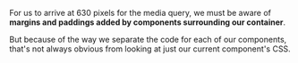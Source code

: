 
<Meta title="Challenges of responsive design/Separation of concerns" />

For us to arrive at 630 pixels for the media query, we must be aware of **margins and paddings added by components surrounding our container**.

But because of the way we separate the code for each of our components, that's not always obvious from looking at just our current component's CSS.

